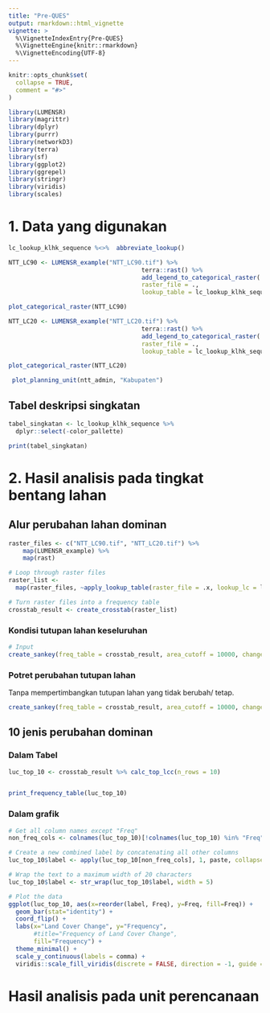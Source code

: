 ```yaml
---
title: "Pre-QUES"
output: rmarkdown::html_vignette
vignette: >
  %\VignetteIndexEntry{Pre-QUES}
  %\VignetteEngine{knitr::rmarkdown}
  %\VignetteEncoding{UTF-8}
---
```


```r
knitr::opts_chunk$set(
  collapse = TRUE,
  comment = "#>"
)
```

```r
library(LUMENSR)
library(magrittr)
library(dplyr)
library(purrr)
library(networkD3)
library(terra)
library(sf)
library(ggplot2)
library(ggrepel)
library(stringr)
library(viridis)
library(scales)
```

# 1. Data yang digunakan

```r
lc_lookup_klhk_sequence %<>%  abbreviate_lookup()
```

```r
NTT_LC90 <- LUMENSR_example("NTT_LC90.tif") %>%
									 terra::rast() %>%
									 add_legend_to_categorical_raster(
									 raster_file = .,
									 lookup_table = lc_lookup_klhk_sequence)

plot_categorical_raster(NTT_LC90)
```

```r

NTT_LC20 <- LUMENSR_example("NTT_LC20.tif") %>%
									 terra::rast() %>%
									 add_legend_to_categorical_raster(
									 raster_file = .,
									 lookup_table = lc_lookup_klhk_sequence)

plot_categorical_raster(NTT_LC20)
```

```r
 plot_planning_unit(ntt_admin, "Kabupaten")
```

## Tabel deskripsi singkatan

```r
tabel_singkatan <- lc_lookup_klhk_sequence %>% 
  dplyr::select(-color_pallette)

print(tabel_singkatan)
```

# 2. Hasil analisis pada tingkat bentang lahan

## Alur perubahan lahan dominan

```r
raster_files <- c("NTT_LC90.tif", "NTT_LC20.tif") %>%
    map(LUMENSR_example) %>%
    map(rast)

# Loop through raster files
raster_list <- 
  map(raster_files, ~apply_lookup_table(raster_file = .x, lookup_lc = lc_lookup_klhk_sequence))

# Turn raster files into a frequency table
crosstab_result <- create_crosstab(raster_list)
```

### Kondisi tutupan lahan keseluruhan

```r
# Input
create_sankey(freq_table = crosstab_result, area_cutoff = 10000, change_only = FALSE)
```

### Potret perubahan tutupan lahan

Tanpa mempertimbangkan tutupan lahan yang tidak berubah/ tetap.

```r
create_sankey(freq_table = crosstab_result, area_cutoff = 10000, change_only = TRUE)
```

## 10 jenis perubahan dominan

### Dalam Tabel

```r
luc_top_10 <- crosstab_result %>% calc_top_lcc(n_rows = 10)


print_frequency_table(luc_top_10) 
```

### Dalam grafik

```r

# Get all column names except "Freq"
non_freq_cols <- colnames(luc_top_10)[!colnames(luc_top_10) %in% "Freq"]

# Create a new combined label by concatenating all other columns
luc_top_10$label <- apply(luc_top_10[non_freq_cols], 1, paste, collapse = " to ")

# Wrap the text to a maximum width of 20 characters
luc_top_10$label <- str_wrap(luc_top_10$label, width = 5)

# Plot the data
ggplot(luc_top_10, aes(x=reorder(label, Freq), y=Freq, fill=Freq)) +
  geom_bar(stat="identity") +
  coord_flip() +
  labs(x="Land Cover Change", y="Frequency", 
       #title="Frequency of Land Cover Change", 
       fill="Frequency") +
  theme_minimal() +
  scale_y_continuous(labels = comma) +
  viridis::scale_fill_viridis(discrete = FALSE, direction = -1, guide = "none", labels = comma)

```

# Hasil analisis pada unit perencanaan
